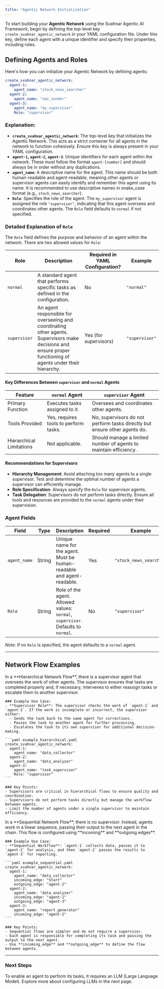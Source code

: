 ```yaml
---
title: "Agentic Network Initialization"
---
```


To start building your **Agentic Network** using the Svahnar Agentic AI Framework, begin by defining the top-level key `create_svahnar_agentic_network` in your YAML configuration file. Under this key, define each agent with a unique identifier and specify their properties, including roles.

## Defining Agents and Roles

Here's how you can initialize your Agentic Network by defining agents:

```yaml example.yaml
create_svahnar_agentic_network:
  agent-1:
    agent_name: "stock_news_searcher"
  agent-2:
    agent_name: "sms_sender"
  agent-3:
    agent_name: "my_supervisor"
    Role: "supervisor"
```

### Explanation:

- **`create_svahnar_agentic_network`**: The top-level key that initializes the Agentic Network. This acts as a strict container for all agents in the network to function cohesively. Ensure this key is always present in your YAML configuration.
- **`agent-1`, `agent-2`, `agent-3`**: Unique identifiers for each agent within the network. These must follow the format `agent-[number]` and should always be in order without any duplications.
- **`agent_name`**: A descriptive name for the agent. This name should be both human-readable and agent-readable, meaning other agents or supervisor agents can easily identify and remember this agent using its name. It is recommended to use descriptive names in snake_case format (e.g., `stock_news_searcher`).
- **`Role`**: Specifies the role of the agent. The `my_supervisor` agent is assigned the role `"supervisor"`, indicating that this agent oversees and coordinates other agents. The `Role` field defaults to `normal` if not specified.

### Detailed Explanation of `Role`

The `Role` field defines the purpose and behavior of an agent within the network. There are two allowed values for `Role`:

| Role         | Description                                                                                     | Required in YAML Configuration? | Example       |
|--------------|-------------------------------------------------------------------------------------------------|----------------------------------|---------------|
| `normal`     | A standard agent that performs specific tasks as defined in the configuration.                  | No                               | `"normal"`    |
| `supervisor` | An agent responsible for overseeing and coordinating other agents. Supervisors make decisions and ensure proper functioning of agents under their hierarchy. | Yes (for supervisors)            | `"supervisor"` |

#### Key Differences Between `supervisor` and `normal` Agents

| Feature                  | `normal` Agent                              | `supervisor` Agent                                                                 |
|--------------------------|---------------------------------------------|-----------------------------------------------------------------------------------|
| Primary Function         | Executes tasks assigned to it.             | Oversees and coordinates other agents.                                           |
| Tools Provided           | Yes, requires tools to perform tasks.      | No, supervisors do not perform tasks directly but ensure other agents do.        |
| Hierarchical Limitations | Not applicable.                            | Should manage a limited number of agents to maintain efficiency.                 |

#### Recommendations for Supervisors

- **Hierarchy Management**: Avoid attaching too many agents to a single supervisor. Test and determine the optimal number of agents a supervisor can efficiently manage.
- **Role Specification**: Always specify the `Role` for supervisor agents.
- **Task Delegation**: Supervisors do not perform tasks directly. Ensure all tools and resources are provided to the `normal` agents under their supervision.

### Agent Fields

| Field         | Type   | Description                                                                             | Required | Example              |
|---------------|--------|-----------------------------------------------------------------------------------------|----------|----------------------|
| `agent_name`  | String | Unique name for the agent. Must be human-readable and agent-readable.                    | Yes      | `"stock_news_searcher"` |
| `Role`        | String | Role of the agent. Allowed values: `normal`, `supervisor`. Defaults to `normal`.        | No       | `"supervisor"`         |

*Note*: If no `Role` is specified, the agent defaults to a `normal` agent.

---

## Network Flow Examples

<Tabs>
  <Tab title="Hierarchical Network Flow">
    In a **Hierarchical Network Flow**, there is a supervisor agent that oversees the work of other agents. The supervisor ensures that tasks are completed properly and, if necessary, intervenes to either reassign tasks or escalate them to another supervisor.

    ### Example Use Case:
    - **Supervisor Role**: The supervisor checks the work of `agent-1` and `agent-2`. If the work is incomplete or incorrect, the supervisor either:
      - Sends the task back to the same agent for corrections.
      - Passes the task to another agent for further processing.
      - Escalates the task to its own supervisor for additional decision-making.

    ```yaml example_hierarchical.yaml
    create_svahnar_agentic_network:
      agent-1:
        agent_name: "data_collector"
      agent-2:
        agent_name: "data_analyzer"
      agent-3:
        agent_name: "task_supervisor"
        Role: "supervisor"
    ```

    ### Key Points:
    - Supervisors are critical in hierarchical flows to ensure quality and coordination.
    - Supervisors do not perform tasks directly but manage the workflow between agents.
    - Limit the number of agents under a single supervisor to maintain efficiency.
  </Tab>

  <Tab title="Sequential Network Flow">
    In a **Sequential Network Flow**, there is no supervisor. Instead, agents work in a linear sequence, passing their output to the next agent in the chain. This flow is configured using **incoming** and **outgoing edges**.

    ### Example Use Case:
    - **Sequential Workflow**: `agent-1` collects data, passes it to `agent-2` for analysis, and then `agent-2` passes the results to `agent-3` for reporting.

    ```yaml example_sequential.yaml
    create_svahnar_agentic_network:
      agent-1:
        agent_name: "data_collector"
        incoming_edge: "Start"
        outgoing_edge: "agent-2"
      agent-2:
        agent_name: "data_analyzer"
        incoming_edge: "agent-1"
        outgoing_edge: "agent-3"
      agent-3:
        agent_name: "report_generator"
        incoming_edge: "agent-2"
    ```

    ### Key Points:
    - Sequential flows are simpler and do not require a supervisor.
    - Each agent is responsible for completing its task and passing the output to the next agent.
    - Use **incoming_edge** and **outgoing_edge** to define the flow between agents.
  </Tab>
</Tabs>

---

### Next Steps

To enable an agent to perform its tasks, it requires an LLM (Large Language Model). Explore more about configuring LLMs in the next page.